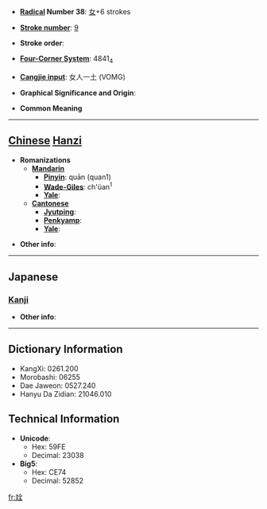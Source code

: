 * '''[[Wiktionary:Chinese radical index| Radical]] Number 38''': [[Wiktionary:Chinese radical index 女|女]]+6 strokes

* '''[[Wiktionary:Chinese total strokes index|Stroke number]]''': [[Wiktionary:Chinese total strokes index 9|9]]

* '''Stroke order''': 

* '''[[Wiktionary:Chinese four corner index|Four-Corner System]]''': 4841<sub>4</sub>

* '''[[Wiktionary:Chinese Cangjie index|Cangjie input]]''': 女人一土 (VOMG)

* '''Graphical Significance and Origin''': 

* '''Common Meaning'''

----

== [[Chinese]] [[Hanzi]] ==

* '''Romanizations'''
** '''[[Mandarin]]'''
*** '''[[Pinyin]]''': quān (quan1)
*** '''[[Wade-Giles]]''': ch'üan<sup>1</sup>
*** '''[[Yale]]''': 
** '''[[Cantonese]]'''
*** '''[[Jyutping]]''':
*** '''[[Penkyamp]]''': 
*** '''[[Yale]]''': 

* '''Other info''': 

----

==Japanese==
===[[Kanji]]===
{{kanji|on readings=[[せん]] (sen)|kun readings=}}

* '''Other info''':  

----

== Dictionary Information ==

* KangXi: 0261.200
* Morobashi: 06255
* Dae Jaweon: 0527.240
* Hanyu Da Zidian: 21046.010

== Technical Information ==

* '''Unicode''':
** Hex: 59FE
** Decimal: 23038
* '''Big5''':
** Hex: CE74
** Decimal: 52852

[[fr:姾]]
